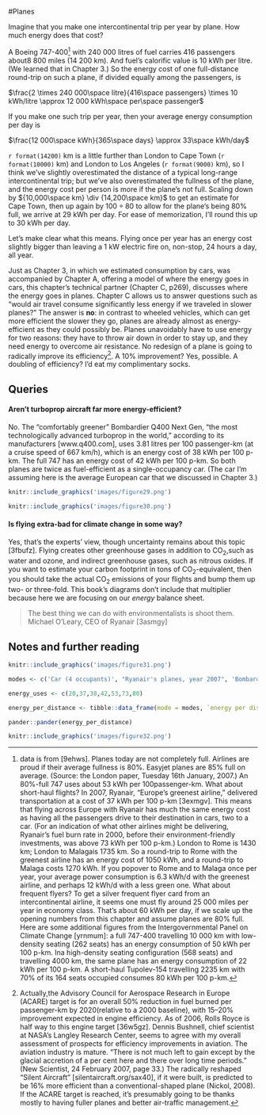 #Planes

Imagine that you make one intercontinental trip per year by plane.
How much energy does that cost?

A Boeing 747-400^[data is from [9ehws]. Planes today are not
completely full. Airlines are proud if their average fullness is 80%.
Easyjet planes are 85% full on average. (Source: the London paper, Tuesday
16th January, 2007.) An 80%-full 747 uses about 53 kWh per
100passenger-km. What about short-haul flights? In 2007, Ryanair,
"Europe's greenest airline," delivered transportation at a cost of 37 kWh
per 100 p-km [3exmgv]. This means that flying across Europe with Ryanair
has much the same energy cost as having all the passengers drive to their
destination in cars, two to a car. (For an indication of what other
airlines might be delivering, Ryanair's fuel burn rate in 2000, before
their environment-friendly investments, was above 73 kWh per 100 p-km.)
London to Rome is 1430 km; London to Malagais 1735 km. So a round-trip
to Rome with the greenest airline has an energy cost of 1050 kWh, and a
round-trip to Malaga costs 1270 kWh. If you popover to Rome and to
Malaga once per year, your average power consumption is 6.3 kWh/d with
the greenest airline, and perhaps 12 kWh/d with a less green one. What
about frequent flyers? To get a silver frequent flyer card from an
intercontinental airline, it seems one must fly around 25 000 miles per
year in economy class. That's about 60 kWh per day, if we scale up the
opening numbers from this chapter and assume planes are 80% full. Here are
some additional figures from the Intergovernmental Panel on Climate
Change [yrnmum]: a full 747-400 travelling 10 000 km with
low-density seating (262 seats) has an energy consumption of 50 kWh per
100 p-km. Ina high-density seating configuration (568 seats) and
travelling 4000 km, the same plane has an energy consumption of 22 kWh per 100 p-km. A
short-haul Tupolev-154 travelling 2235 km with 70% of its 164 seats
occupied consumes 80 kWh per 100 p-km.
] with 240 000 litres of fuel carries 416 passengers
about8 800 miles (14 200 km). And fuel's calorific value is 10 kWh per
litre. (We learned that in Chapter 3.) So the energy cost of one
full-distance round-trip on such a plane, if divided equally among the
passengers, is

$\frac{2 \times 240 000\space litre}{416\space passengers} \times 10 kWh/litre \approx 12 000 kWh\space per\space passenger$

If you make one such trip per year, then your average energy
consumption per day is

$\frac{12 000\space kWh}{365\space days} \approx 33\space kWh/day$

`r format(14200)` km is a little further than London to Cape Town (`r format(10000)` km)
and London to Los Angeles (`r format(9000)` km), so I think we've slightly
overestimated the distance of a typical long-range intercontinental trip;
but we've also overestimated the fullness of the plane, and the energy
cost per person is more if the plane's not full. Scaling down by ${10,000\space km} \div {14,200\space km}$ to get an estimate for Cape Town, then up again by $100 \div 80$ to
allow for the plane's being 80% full, we arrive at 29 kWh per day. For
ease of memorization, I'll round this up to 30 kWh per day.

Let's make clear what this means. Flying once per year has an energy cost
slightly bigger than leaving a 1 kW electric fire on, non-stop, 24
hours a day, all year.

Just as Chapter 3, in which we estimated consumption by cars,
was accompanied by Chapter A, offering a model of where the energy goes
in cars, this chapter's technical partner (Chapter C, p269), discusses
where the energy goes in planes. Chapter C allows us to answer questions
such as "would air travel consume significantly less energy if we
traveled in slower planes?"  The answer is **no**: in contrast to wheeled
vehicles, which can get more efficient the slower they go, planes are
already almost as energy-efficient as they could possibly be. Planes
unavoidably have to use energy for two reasons: they have to throw air
down in order to stay up, and they need energy to overcome air
resistance. No redesign of a plane is going to radically improve its
efficiency^[Actually,the Advisory Council for Aerospace Research in Europe (ACARE)
target is for an overall 50% reduction in fuel burned per passenger-km by
2020(relative to a 2000 baseline), with 15–20% improvement expected in
engine efficiency. As of 2006, Rolls Royce is half way to this engine
target [36w5gz]. Dennis Bushnell, chief scientist at NASA's Langley
Research Center, seems to agree with my overall assessment of prospects
for efficiency improvements in aviation. The aviation industry is mature.
"There is not much left to gain except by the glacial accretion of a per
cent here and there over long time periods."  (New Scientist, 24 February
2007, page 33.) The radically reshaped "Silent Aircraft" 
[silentaircraft.org/sax40], if it were built, is predicted to be 16% more
efficient than a conventional-shaped plane (Nickol, 2008). If the ACARE
target is reached, it's presumably going to be thanks mostly to having
fuller planes and better air-traffic management.
]. A 10% improvement? Yes, possible. A doubling of efficiency?
I'd eat my complimentary socks.

Queries
-------

#### Aren't turboprop aircraft far more energy-efficient?

No. The "comfortably greener"  Bombardier Q400 Next Gen, "the
most technologically advanced turboprop in the world,"  according to its
manufacturers [www.q400.com], uses 3.81 litres per 100 passenger-km (at a
cruise speed of 667 km/h), which is an energy cost of 38 kWh per 100
p-km. The full 747 has an energy cost of 42 kWh per 100 p-km. So both
planes are twice as fuel-efficient as a single-occupancy car. (The car
I'm assuming here is the average European car that we discussed in
Chapter 3.)

```r
knitr::include_graphics('images/figure29.png')
```


```r
knitr::include_graphics('images/figure30.png')
```

#### Is flying extra-bad for climate change in some way?

Yes, that's the experts' view, though uncertainty remains about
this topic [3fbufz]. Flying creates other greenhouse gases in addition to
CO~2~,such as water and ozone, and indirect greenhouse gases, such as
nitrous oxides. If you want to estimate your carbon footprint in tons of
CO~2~-equivalent, then you should take the actual CO~2~ emissions of
your flights and bump them up two- or three-fold. This book's diagrams
don't include that multiplier because here we are focusing on our
*energy* balance sheet.

> The best thing we can do with environmentalists is shoot them. Michael
> O'Leary, CEO of Ryanair [3asmgy]

Notes and further reading
-------------------------
```r
knitr::include_graphics('images/figure31.png')
```

```r

modes <- c('Car (4 occupants)', "Ryanair's planes, year 2007", 'Bombardier Q400, full', '747, full', '747 80% full', "Ryanair's planes, year 2000", 'Car (1 occupant)')

energy_uses <- c(20,37,38,42,53,73,80)

energy_per_distance <- tibble::data_frame(mode = modes, `energy per distance (kWh per 100 p-km)` = energy_uses)
```

```r
pander::pander(energy_per_distance)
```

```r
knitr::include_graphics('images/figure32.png')
```